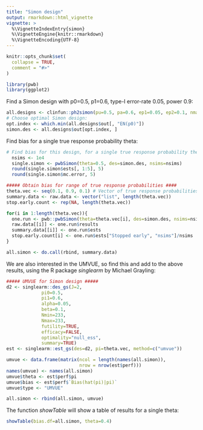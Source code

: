 ```yaml
---
title: "Simon design"
output: rmarkdown::html_vignette
vignette: >
  %\VignetteIndexEntry{simon}
  %\VignetteEngine{knitr::rmarkdown}
  %\VignetteEncoding{UTF-8}
---
```


```r
knitr::opts_chunk$set(
  collapse = TRUE,
  comment = "#>"
)
```

```r
library(pwb)
library(ggplot2)
```

Find a Simon design with p0=0.5, p1=0.6, type-I error-rate 0.05, power
0.9:

```r
all.designs <- clinfun::ph2simon(pu=0.5, pa=0.6, ep1=0.05, ep2=0.1, nmax=500)
# Choose optimal Simon design:
opt.index <- which.min(all.designs$out[, "EN(p0)"])
simon.des <- all.designs$out[opt.index, ]
```

Find bias for a single true response probability theta:
```r
# Find bias for this design, for a single true response probability theta:
  nsims <- 1e4
  single.simon <- pwbSimon(theta=0.5, des=simon.des, nsims=nsims)
  round(single.simon$ests[, 1:5], 5)
  round(single.simon$mc.error, 5)
```



```r
##### Obtain bias for range of true response probabilities ####
theta.vec <- seq(0.1, 0.9, 0.1) # Vector of true response probabilities
summary.data <- raw.data <- vector("list", length(theta.vec))
stop.early.count <- rep(NA, length(theta.vec))

for(i in 1:length(theta.vec)){
  one.run <- pwb::pwbSimon(theta=theta.vec[i], des=simon.des, nsims=nsims)
  raw.data[[i]] <- one.run$results
  summary.data[[i]] <- one.run$ests
  stop.early.count[i] <- one.run$ests["Stopped early", "nsims"]/nsims
}

all.simon <- do.call(rbind, summary.data)
```

We are also interested in the UMVUE, so find this and add to the above results, using the R package _singlearm_ by Michael Grayling:

```r

##### UMVUE for Simon design #####
d2 <- singlearm::des_gs(J=2,
             pi0=0.5,
             pi1=0.6,
             alpha=0.05,
             beta=0.1,
             Nmin=233,
             Nmax=233,
             futility=TRUE,
             efficacy=FALSE,
             optimality="null_ess",
             summary=TRUE)
est <- singlearm::est_gs(des=d2, pi=theta.vec, method=c("umvue"))

umvue <- data.frame(matrix(ncol = length(names(all.simon)),
                           nrow = nrow(est$perf)))
names(umvue) <- names(all.simon)
umvue$theta <- est$perf$pi
umvue$bias <- est$perf$`Bias(hat(pi)|pi)`
umvue$type <- "UMVUE"

all.simon <- rbind(all.simon, umvue)
```

The function _showTable_ will show a table of results for a single theta:
```r
showTable(bias.df=all.simon, theta=0.4)
```

